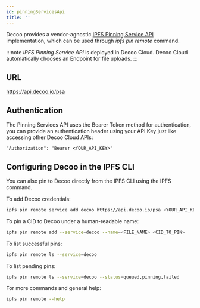 ```yaml
---
id: pinningServicesApi
title: ''
---
```


Decoo provides a vendor-agnostic [IPFS Pinning Service API](https://ipfs.github.io/pinning-services-api-spec) implementation, which can be used through *ipfs pin remote* command.

:::note
*IPFS Pinning Service API* is deployed in Decoo Cloud. Decoo Cloud automatically chooses an Endpoint for file uploads.
:::

## URL
https://api.decoo.io/psa

## Authentication
The Pinning Services API uses the Bearer Token method for authentication, you can provide an authentication header using your API Key just like accessing other Decoo Cloud APIs:
```
"Authorization": "Bearer <YOUR_API_KEY>"
```

## Configuring Decoo in the IPFS CLI
You can also pin to Decoo directly from the IPFS CLI using the IPFS command.

To add Decoo credentials:
```sh
ipfs pin remote service add decoo https://api.decoo.io/psa <YOUR_API_KEY>
```

To pin a CID to Decoo under a human-readable name:
```sh
ipfs pin remote add --service=decoo --name=<FILE_NAME> <CID_TO_PIN>
```

To list successful pins:
```sh
ipfs pin remote ls --service=decoo
```

To list pending pins:
```sh
ipfs pin remote ls --service=decoo --status=queued,pinning,failed
```

For more commands and general help:
```sh
ipfs pin remote --help
```
